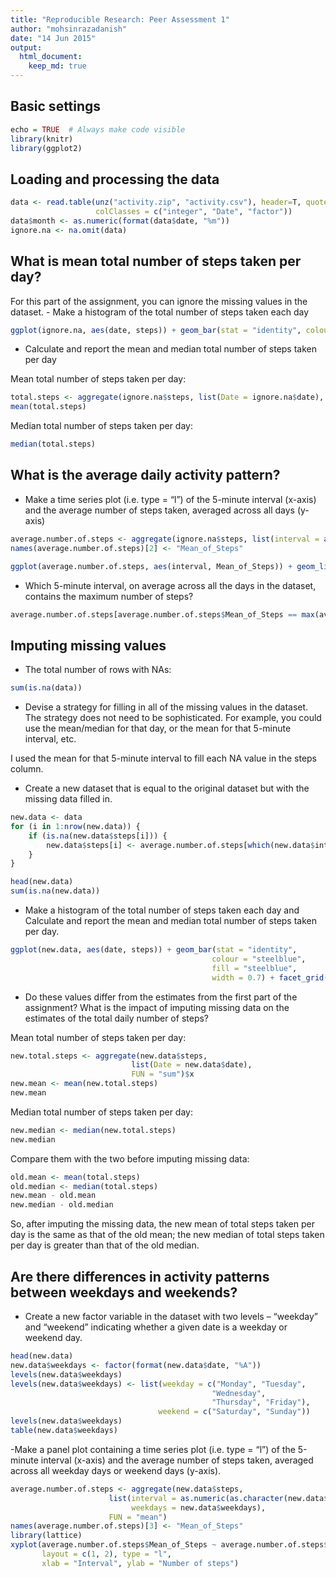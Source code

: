 ```yaml
---
title: "Reproducible Research: Peer Assessment 1"
author: "mohsinrazadanish"
date: "14 Jun 2015"
output: 
  html_document:
    keep_md: true
---
```


## Basic settings
```r
echo = TRUE  # Always make code visible
library(knitr)
library(ggplot2)
```

## Loading and processing the data
```r
data <- read.table(unz("activity.zip", "activity.csv"), header=T, quote="\"", sep=",", 
                   colClasses = c("integer", "Date", "factor"))
data$month <- as.numeric(format(data$date, "%m"))
ignore.na <- na.omit(data)

```

## What is mean total number of steps taken per day?

For this part of the assignment, you can ignore the missing values in the dataset.
- Make a histogram of the total number of steps taken each day

```r

ggplot(ignore.na, aes(date, steps)) + geom_bar(stat = "identity", colour = "steelblue", fill = "steelblue", width = 0.7) + facet_grid(. ~ month, scales = "free") + labs(title = "Histogram of Total Number of Steps Taken Each Day", x = "Date", y = "Total number of steps")

```

- Calculate and report the mean and median total number of steps taken per day

Mean total number of steps taken per day:

```r
total.steps <- aggregate(ignore.na$steps, list(Date = ignore.na$date), FUN = "sum")$x
mean(total.steps)

```

Median total number of steps taken per day:

```r
median(total.steps)

```

## What is the average daily activity pattern?

- Make a time series plot (i.e. type = "l") of the 5-minute interval (x-axis) and the average number of steps taken, averaged across all days (y-axis)

```r
average.number.of.steps <- aggregate(ignore.na$steps, list(interval = as.numeric(as.character(ignore.na$interval))), FUN = "mean")
names(average.number.of.steps)[2] <- "Mean_of_Steps"

ggplot(average.number.of.steps, aes(interval, Mean_of_Steps)) + geom_line(color = "steelblue", size = 0.8) + labs(title = "Time Series Plot of the 5-minute Interval", x = "5-minute intervals", y = "Average Number of Steps Taken")

```

- Which 5-minute interval, on average across all the days in the dataset, contains the maximum number of steps?

```r
average.number.of.steps[average.number.of.steps$Mean_of_Steps == max(average.number.of.steps$Mean_of_Steps), ]

```

## Imputing missing values

- The total number of rows with NAs:

```r
sum(is.na(data))
```

- Devise a strategy for filling in all of the missing values in the dataset. The strategy does not need to be sophisticated. For example, you could use the mean/median for that day, or the mean for that 5-minute interval, etc.

I used the mean for that 5-minute interval to fill each NA value in the steps column.

- Create a new dataset that is equal to the original dataset but with the missing data filled in.

```r
new.data <- data 
for (i in 1:nrow(new.data)) {
    if (is.na(new.data$steps[i])) {
        new.data$steps[i] <- average.number.of.steps[which(new.data$interval[i] == average.number.of.steps$interval), ]$Mean_of_Steps
    }
}

head(new.data)
sum(is.na(new.data))

```

- Make a histogram of the total number of steps taken each day and Calculate and report the mean and median total number of steps taken per day.

```r
ggplot(new.data, aes(date, steps)) + geom_bar(stat = "identity",
                                             colour = "steelblue",
                                             fill = "steelblue",
                                             width = 0.7) + facet_grid(. ~ month, scales = "free") + labs(title = "Histogram of Total Number of Steps Taken Each Day (no missing data)", x = "Date", y = "Total number of steps")

```

- Do these values differ from the estimates from the first part of the assignment? What is the impact of imputing missing data on the estimates of the total daily number of steps?

Mean total number of steps taken per day:

```r
new.total.steps <- aggregate(new.data$steps, 
                           list(Date = new.data$date), 
                           FUN = "sum")$x
new.mean <- mean(new.total.steps)
new.mean

```

Median total number of steps taken per day:

```r
new.median <- median(new.total.steps)
new.median

```

Compare them with the two before imputing missing data:

```r
old.mean <- mean(total.steps)
old.median <- median(total.steps)
new.mean - old.mean
new.median - old.median

```

So, after imputing the missing data, the new mean of total steps taken per day is the same as that of the old mean; the new median of total steps taken per day is greater than that of the old median.

## Are there differences in activity patterns between weekdays and weekends?

- Create a new factor variable in the dataset with two levels -- "weekday" and "weekend" indicating whether a given date is a weekday or weekend day.

```r
head(new.data)
new.data$weekdays <- factor(format(new.data$date, "%A"))
levels(new.data$weekdays)
levels(new.data$weekdays) <- list(weekday = c("Monday", "Tuesday",
                                             "Wednesday", 
                                             "Thursday", "Friday"),
                                 weekend = c("Saturday", "Sunday"))
levels(new.data$weekdays)
table(new.data$weekdays)

```

-Make a panel plot containing a time series plot (i.e. type = "l") of the 5-minute interval (x-axis) and the average number of steps taken, averaged across all weekday days or weekend days (y-axis).

```r
average.number.of.steps <- aggregate(new.data$steps, 
                      list(interval = as.numeric(as.character(new.data$interval)), 
                           weekdays = new.data$weekdays),
                      FUN = "mean")
names(average.number.of.steps)[3] <- "Mean_of_Steps"
library(lattice)
xyplot(average.number.of.steps$Mean_of_Steps ~ average.number.of.steps$interval | average.number.of.steps$weekdays, 
       layout = c(1, 2), type = "l", 
       xlab = "Interval", ylab = "Number of steps")
```
